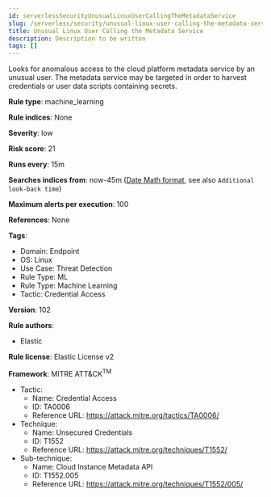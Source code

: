 ```yaml
---
id: serverlessSecurityUnusualLinuxUserCallingTheMetadataService
slug: /serverless/security/unusual-linux-user-calling-the-metadata-service
title: Unusual Linux User Calling the Metadata Service
description: Description to be written
tags: []
---
```


<div id="unusual-linux-user-calling-the-metadata-service"></div>

Looks for anomalous access to the cloud platform metadata service by an unusual user. The metadata service may be targeted in order to harvest credentials or user data scripts containing secrets.

**Rule type**: machine_learning

**Rule indices**: None

**Severity**: low

**Risk score**: 21

**Runs every**: 15m

**Searches indices from**: now-45m ([Date Math format](((ref))/common-options.html#date-math), see also <DocLink id="serverlessSecurityRulesUiCreate" section="set-the-rules-schedule">`Additional look-back time`</DocLink>)

**Maximum alerts per execution**: 100

**References**: None

**Tags**: 

* Domain: Endpoint
* OS: Linux
* Use Case: Threat Detection
* Rule Type: ML
* Rule Type: Machine Learning
* Tactic: Credential Access

**Version**: 102

**Rule authors**: 

* Elastic

**Rule license**: Elastic License v2

**Framework**: MITRE ATT&CK<sup>TM</sup>

* Tactic:
    * Name: Credential Access
    * ID: TA0006
    * Reference URL: https://attack.mitre.org/tactics/TA0006/
* Technique:
    * Name: Unsecured Credentials
    * ID: T1552
    * Reference URL: https://attack.mitre.org/techniques/T1552/
* Sub-technique:
    * Name: Cloud Instance Metadata API
    * ID: T1552.005
    * Reference URL: https://attack.mitre.org/techniques/T1552/005/

